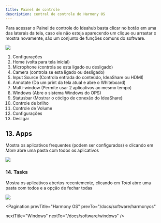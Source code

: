 ```yaml
---
title: Painel de controle
description: central de controle do Harmony OS
---
```


Para acessar o Painel de controle do Ideahub basta clicar no botão em uma das laterais da tela, caso ele não esteja aparecendo um clique ou arrastar o mostra novamente, são um conjunto de funções comuns do software.

<img src="/images/shortcuts.png"/>

1. Configurações
2. Home (volta para tela inicial)
3. Microphone (controla se esta ligado ou desligado)
4. Camera (controla se esta ligado ou desligado)
5. Input Source (Controla entrada do conteúdo, IdeaShare ou HDMI)
6. Annotate (Da um print da tela atual e abre o Whiteboard)
7. Multi-window (Permite usar 2 aplicativos ao mesmo tempo)
8. Windows (Abre o sistema Windows do OPS)
9. Statusbar (Mostrar o código de conexão do IdeaShare)
10. Controle de brilho
11. Controle de Volume
15. Configurações
16. Desligar

## 13. Apps

Mostra os aplicativos frequentes (podem ser configurados) e clicando em *More* abre uma pasta com todos os aplicativos

<img src="/images/shortcut-apps.jpg"/>

### 14. Tasks

Mostra os aplicativos abertos recentemente, clicando em *Total* abre uma pasta com todos e a opção de fechar todas

<img src="/images/shortcut-tasks.jpg"/>

<Pagination
  prevTitle="Harmony OS"
  prevTo="/docs/software/harmonyos"

  nextTitle="Windows"
  nextTo="/docs/software/windows"
/>